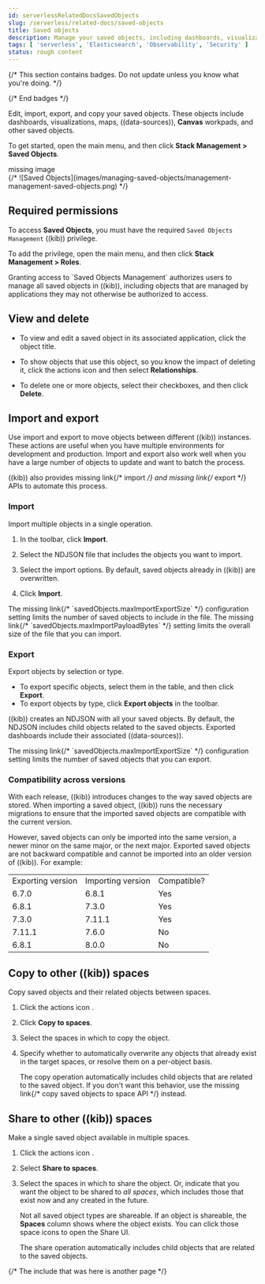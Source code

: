 ```yaml
---
id: serverlessRelatedDocsSavedObjects
slug: /serverless/related-docs/saved-objects
title: Saved objects
description: Manage your saved objects, including dashboards, visualizations, maps, data views, Canvas workpads, and more.
tags: [ 'serverless', 'Elasticsearch', 'Observability', 'Security' ]
status: rough content
---
```


{/* This section contains badges. Do not update unless you know what you're doing. */}

<DocImage size="s" flatImage url="../../images/elasticsearch-yes.svg" alt="Applicable to Elasticsearch serverless." /> <DocImage size="s" flatImage url="../../images/security-yes.svg" alt="Applicable to Security serverless." /> <DocImage size="s" flatImage url="../../images/obs-yes.svg" alt="Applicable to Observability serverless." /> 

{/* End badges */}


<RoughContent />
<div id="managing-saved-objects"></div>

Edit, import, export, and copy your saved objects. These objects include
dashboards, visualizations, maps, ((data-sources)), **Canvas** workpads, and other saved objects.

To get started, open the main menu, and then click **Stack Management > Saved Objects**.

<div style={{ backgroundColor: "#F1F4FA", width: "100%", height: "250px", textAlign: "center", paddingTop: "110px", marginBottom: "20px" }}><DocIcon type="image" title="missing image"/> missing image</div>
{/* ![Saved Objects](images/managing-saved-objects/management-management-saved-objects.png) */}

## Required permissions

To access **Saved Objects**, you must have the required `Saved Objects Management` ((kib)) privilege.

To add the privilege, open the main menu, and then click **Stack Management > Roles**.

<DocCallOut title="Note">
Granting access to `Saved Objects Management` authorizes users to
manage all saved objects in ((kib)), including objects that are managed by
applications they may not otherwise be authorized to access.
</DocCallOut>

<div id="managing-saved-objects-view"></div>

## View and delete

* To view and edit a saved object in its associated application, click the object title.

* To show objects that use this object, so you know the
    impact of deleting it, click the actions icon <DocIcon type="boxesHorizontal" title="More actions" />
    and then select **Relationships**.

* To delete one or more objects, select their checkboxes, and then click **Delete**.

<div id="managing-saved-objects-export-objects"></div>

## Import and export

Use import and export to move objects between different ((kib)) instances.
These actions are useful when you have multiple environments for development and production.
Import and export also work well when you have a large number of objects to update and want to batch the process.

((kib)) also provides <DocBadge><DocIcon size="s" type="unlink" title="missing link"/> missing link</DocBadge>{/*  <DocLink id="enKibanaSavedObjectsApiImport">import</DocLink> */} and
 <DocBadge><DocIcon size="s" type="unlink" title="missing link"/> missing link</DocBadge>{/* <DocLink id="enKibanaSavedObjectsApiExport">export</DocLink> */} APIs to automate this process.

### Import

Import multiple objects in a single operation.

1. In the toolbar, click **Import**.
1. Select the NDJSON file that
    includes the objects you want to import.

1. Select the import options. By default,
    saved objects already in ((kib)) are overwritten.

1. Click **Import**.

<DocCallOut title="Note">
The <DocBadge><DocIcon size="s" type="unlink" title="missing link"/> missing link</DocBadge>{/*  <DocLink id="enKibanaSettings" section="savedObjects-maxImportExportSize">`savedObjects.maxImportExportSize`</DocLink> */} configuration setting
limits the number of saved objects to include in the file. The
 <DocBadge><DocIcon size="s" type="unlink" title="missing link"/> missing link</DocBadge>{/* <DocLink id="enKibanaSettings" section="savedObjects-maxImportPayloadBytes">`savedObjects.maxImportPayloadBytes`</DocLink> */} setting limits the overall
size of the file that you can import.
</DocCallOut>

### Export

Export objects by selection or type.

* To export specific objects, select them in the table, and then click **Export**.
* To export objects by type, click **Export objects** in the toolbar.

((kib)) creates an NDJSON with all your saved objects. By default, the NDJSON includes child objects related to the saved
objects. Exported dashboards include their associated ((data-sources)).

<DocCallOut title="Note">
The <DocBadge><DocIcon size="s" type="unlink" title="missing link"/> missing link</DocBadge>{/*  <DocLink id="enKibanaSettings" section="savedObjects-maxImportExportSize">`savedObjects.maxImportExportSize`</DocLink> */} configuration setting
limits the number of saved objects that you can export.
</DocCallOut>

### Compatibility across versions

With each release, ((kib)) introduces changes to the way saved objects are stored.
When importing a saved object, ((kib)) runs the necessary migrations to ensure
that the imported saved objects are compatible with the current version.

However, saved objects can only be imported into the same version,
a newer minor on the same major, or the next major.
Exported saved objects are not backward compatible and cannot be imported
into an older version of ((kib)). For example:

|  |  |  |
|---|---|---|
| Exporting version | Importing version | Compatible? |
| 6.7.0 | 6.8.1 | Yes |
| 6.8.1 | 7.3.0 | Yes |
| 7.3.0 | 7.11.1 | Yes |
| 7.11.1 | 7.6.0 | No |
| 6.8.1 | 8.0.0 | No |

<div id="managing-saved-objects-copy-to-space"></div>

## Copy to other ((kib)) spaces

Copy saved objects and their related objects between spaces.

1. Click the actions icon <DocIcon type="boxesHorizontal" title="More actions" />.
1. Click **Copy to spaces**.
1. Select the spaces in which to copy the object.
1. Specify whether to automatically overwrite any objects that already exist
    in the target spaces, or resolve them on a per-object basis.

    The copy operation automatically includes child objects that are related to
    the saved object. If you don't want this behavior, use
    the <DocBadge><DocIcon size="s" type="unlink" title="missing link"/> missing link</DocBadge>{/*  <DocLink id="enKibanaSpacesApiCopySavedObjects">copy saved objects to space API</DocLink> */} instead.

<div id="managing-saved-objects-share-to-space"></div>

## Share to other ((kib)) spaces

Make a single saved object available in multiple spaces.

1. Click the actions icon <DocIcon type="boxesHorizontal" title="More actions" />.
1. Select **Share to spaces**.
1. Select the spaces in which to share the object.
    Or, indicate that you want the object to be shared to _all spaces_,
    which includes those that exist now and any created in the future.

    Not all saved object types are shareable. If an object is shareable, the **Spaces** column shows where the object exists. You can click
    those space icons to open the Share UI.

    The share operation automatically includes child objects that are related to the saved objects.

{/* The include that was here is another page */}
